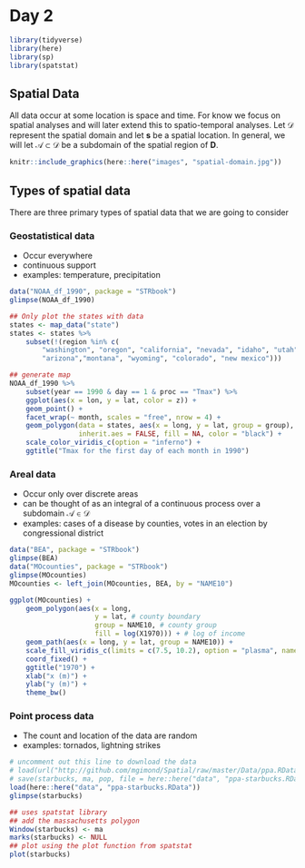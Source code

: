 # Day 2

```r
library(tidyverse)
library(here)
library(sp)
library(spatstat)
```

## Spatial Data

All data occur at some location is space and time. For know we focus on spatial analyses and will later extend this to spatio-temporal analyses. Let $\mathcal{D}$ represent the spatial domain and let $\mathbf{s}$ be a spatial location. In general, we will let $\mathcal{A} \subset \mathcal{D}$ be a subdomain of the spatial region of $\mathbf{D}$. 

```r
knitr::include_graphics(here::here("images", "spatial-domain.jpg"))
```



## Types of spatial data

There are three primary types of spatial data that we are going to consider

### Geostatistical data
* Occur everywhere
* continuous support
* examples: temperature, precipitation

```r
data("NOAA_df_1990", package = "STRbook")
glimpse(NOAA_df_1990)
```


```r
## Only plot the states with data
states <- map_data("state") 
states <- states %>%
    subset(!(region %in% c(
        "washington", "oregon", "california", "nevada", "idaho", "utah", 
        "arizona","montana", "wyoming", "colorado", "new mexico"))) 

## generate map
NOAA_df_1990 %>%
    subset(year == 1990 & day == 1 & proc == "Tmax") %>%   
    ggplot(aes(x = lon, y = lat, color = z)) +
    geom_point() + 
    facet_wrap(~ month, scales = "free", nrow = 4) +
    geom_polygon(data = states, aes(x = long, y = lat, group = group), 
                 inherit.aes = FALSE, fill = NA, color = "black") +
    scale_color_viridis_c(option = "inferno") +
    ggtitle("Tmax for the first day of each month in 1990")
```    


### Areal data
* Occur only over discrete areas
* can be thought of as an integral of a continuous process over a subdomain $\mathcal{A} \in \mathcal{D}$
* examples: cases of a disease by counties, votes in an election by congressional district

```r
data("BEA", package = "STRbook")
glimpse(BEA)
data("MOcounties", package = "STRbook")
glimpse(MOcounties)
MOcounties <- left_join(MOcounties, BEA, by = "NAME10")
```

```r
ggplot(MOcounties) +
    geom_polygon(aes(x = long,
                     y = lat, # county boundary
                     group = NAME10, # county group
                     fill = log(X1970))) + # log of income
    geom_path(aes(x = long, y = lat, group = NAME10)) +
    scale_fill_viridis_c(limits = c(7.5, 10.2), option = "plasma", name = "log($)") +
    coord_fixed() + 
    ggtitle("1970") +
    xlab("x (m)") +
    ylab("y (m)") +
    theme_bw()
```

### Point process data
* The count and location of the data are random
* examples: tornados, lightning strikes

```r
# uncomment out this line to download the data
# load(url("http://github.com/mgimond/Spatial/raw/master/Data/ppa.RData"))
# save(starbucks, ma, pop, file = here::here("data", "ppa-starbucks.RData"))
load(here::here("data", "ppa-starbucks.RData"))
glimpse(starbucks)
```

```r
## uses spatstat library
## add the massachusetts polygon
Window(starbucks) <- ma
marks(starbucks) <- NULL
## plot using the plot function from spatstat
plot(starbucks)
```


